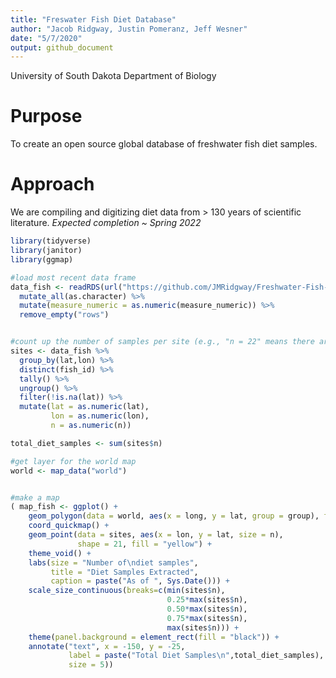 ```yaml
---
title: "Freswater Fish Diet Database"
author: "Jacob Ridgway, Justin Pomeranz, Jeff Wesner"
date: "5/7/2020"
output: github_document
---
```


University of South Dakota
Department of Biology

# Purpose
To create an open source global database of freshwater fish diet samples. 

# Approach 
We are compiling and digitizing diet data from > 130 years of scientific literature. *Expected completion ~ Spring 2022*


```r

library(tidyverse)
library(janitor)
library(ggmap)

#load most recent data frame
data_fish <- readRDS(url("https://github.com/JMRidgway/Freshwater-Fish-Diet-Database/blob/master/database/data_fish.rds?raw=true")) %>% 
  mutate_all(as.character) %>% 
  mutate(measure_numeric = as.numeric(measure_numeric)) %>% 
  remove_empty("rows")


#count up the number of samples per site (e.g., "n = 22" means there are 22 fish samples at those lat/long coords)
sites <- data_fish %>% 
  group_by(lat,lon) %>%
  distinct(fish_id) %>% 
  tally() %>% 
  ungroup() %>% 
  filter(!is.na(lat)) %>% 
  mutate(lat = as.numeric(lat),
         lon = as.numeric(lon),
         n = as.numeric(n))

total_diet_samples <- sum(sites$n)

#get layer for the world map
world <- map_data("world")


#make a map
( map_fish <- ggplot() + 
    geom_polygon(data = world, aes(x = long, y = lat, group = group), fill = "grey60") +  #fill is the land color
    coord_quickmap() +
    geom_point(data = sites, aes(x = lon, y = lat, size = n),                             #fill is the data colors. n is the size of the points  
               shape = 21, fill = "yellow") + 
    theme_void() +
    labs(size = "Number of\ndiet samples",
         title = "Diet Samples Extracted",
         caption = paste("As of ", Sys.Date())) +
    scale_size_continuous(breaks=c(min(sites$n),
                                   0.25*max(sites$n),                                     #adjust the range of sizes in the legend
                                   0.50*max(sites$n), 
                                   0.75*max(sites$n), 
                                   max(sites$n))) +
    theme(panel.background = element_rect(fill = "black")) +                              #adjust the ocean color
    annotate("text", x = -150, y = -25, 
             label = paste("Total Diet Samples\n",total_diet_samples), color = "white",   #add the sample size text
             size = 5)) 
```

